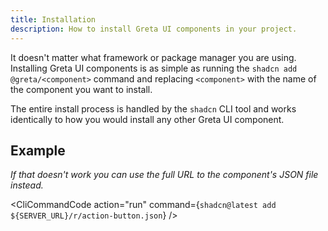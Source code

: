```yaml
---
title: Installation
description: How to install Greta UI components in your project.
---
```



It doesn't matter what framework or package manager you are using. Installing Greta UI components is as simple as running the `shadcn add @greta/<component>` command and replacing `<component>` with the name of the component you want to install.

The entire install process is handled by the `shadcn` CLI tool and works identically to how you would install any other Greta UI component.

## Example

<CliCommandCode action="run" command="shadcn@latest add @greta/action-button" />

_If that doesn't work you can use the full URL to the component's JSON file instead._

<CliCommandCode
  action="run"
  command={`shadcn@latest add ${SERVER_URL}/r/action-button.json`}
/>
